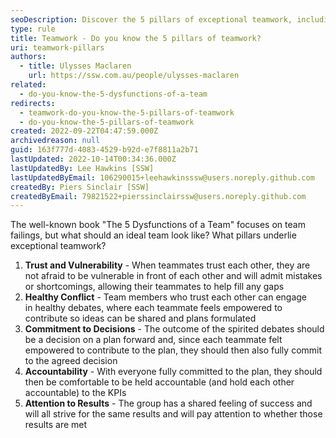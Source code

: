 ```yaml
---
seoDescription: Discover the 5 pillars of exceptional teamwork, including trust and vulnerability, healthy conflict, commitment to decisions, accountability, and attention to results.
type: rule
title: Teamwork - Do you know the 5 pillars of teamwork?
uri: teamwork-pillars
authors:
  - title: Ulysses Maclaren
    url: https://ssw.com.au/people/ulysses-maclaren
related:
  - do-you-know-the-5-dysfunctions-of-a-team
redirects:
  - teamwork-do-you-know-the-5-pillars-of-teamwork
  - do-you-know-the-5-pillars-of-teamwork
created: 2022-09-22T04:47:59.000Z
archivedreason: null
guid: 163f777d-4083-4529-b92d-e7f8811a2b71
lastUpdated: 2022-10-14T00:34:36.000Z
lastUpdatedBy: Lee Hawkins [SSW]
lastUpdatedByEmail: 106290015+leehawkinsssw@users.noreply.github.com
createdBy: Piers Sinclair [SSW]
createdByEmail: 79821522+pierssinclairssw@users.noreply.github.com
---
```


The well-known book "The 5 Dysfunctions of a Team" focuses on team failings, but what should an ideal team look like? What pillars underlie exceptional teamwork?
1. **Trust and Vulnerability** - When teammates trust each other, they are not afraid to be vulnerable in front of each other and will admit mistakes or shortcomings, allowing their teammates to help fill any gaps
2. **Healthy Conflict** - Team members who trust each other can engage in healthy debates, where each teammate feels empowered to contribute so ideas can be shared and plans formulated
3. **Commitment to Decisions** - The outcome of the spirited debates should be a decision on a plan forward and, since each teammate felt empowered to contribute to the plan, they should then also fully commit to the agreed decision
4. **Accountability** - With everyone fully committed to the plan, they should then be comfortable to be held accountable (and hold each other accountable) to the KPIs
5. **Attention to Results** - The group has a shared feeling of success and will all strive for the same results and will pay attention to whether those results are met

<youtubeEmbed url="https://www.youtube.com/embed/DiZl22yQFKY" description="" />
